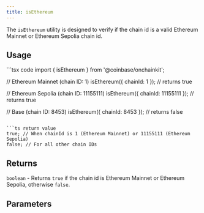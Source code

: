 ```yaml
---
title: isEthereum
---
```



The `isEthereum` utility is designed to verify if the chain id is a valid Ethereum Mainnet or Ethereum Sepolia chain id.

## Usage

<CodeGroup>
```tsx code
import { isEthereum } from '@coinbase/onchainkit';

// Ethereum Mainnet (chain ID: 1)
isEthereum({ chainId: 1 }); // returns true

// Ethereum Sepolia (chain ID: 11155111)
isEthereum({ chainId: 11155111 }); // returns true

// Base (chain ID: 8453)
isEthereum({ chainId: 8453 }); // returns false
```

```ts return value
true; // When chainId is 1 (Ethereum Mainnet) or 11155111 (Ethereum Sepolia)
false; // For all other chain IDs
```
</CodeGroup>

## Returns

`boolean` - Returns `true` if the chain id is Ethereum Mainnet or Ethereum Sepolia, otherwise `false`.

## Parameters

[`IsEthereumOptions`]: ./types#isethereumoptions




<PolicyBanner />